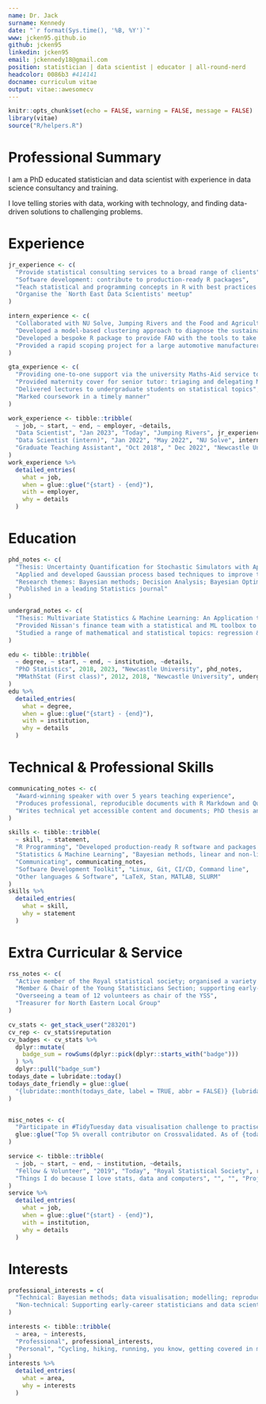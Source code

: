 ```yaml
---
name: Dr. Jack
surname: Kennedy
date: "`r format(Sys.time(), '%B, %Y')`"
www: jcken95.github.io
github: jcken95
linkedin: jcken95
email: jckennedy18@gmail.com
position: statistician | data scientist | educator | all-round-nerd
headcolor: 0086b3 #414141
docname: curriculum vitae
output: vitae::awesomecv
---
```


```r
knitr::opts_chunk$set(echo = FALSE, warning = FALSE, message = FALSE)
library(vitae)
source("R/helpers.R")
```

# Professional Summary

I am a PhD educated statistician and data scientist with experience in data science consultancy and training.

I love telling stories with data, working with technology, and finding data-driven solutions to challenging problems.

# Experience

```r

jr_experience <- c(
  "Provide statistical consulting services to a broad range of clients",
  "Software development: contribute to production-ready R packages",
  "Teach statistical and programming concepts in R with best practices front and centre to academia, industry and government",
  "Organise the `North East Data Scientists' meetup"
)

intern_experience <- c(
  "Collaborated with NU Solve, Jumping Rivers and the Food and Agricultural Organisation (UN)",
  "Developed a model-based clustering approach to diagnose the sustainability of fish populations across the world",
  "Developed a bespoke R package to provide FAO with the tools to take the developed methods forward",
  "Provided a rapid scoping project for a large automotive manufacturer"
)

gta_experience <- c(
  "Providing one-to-one support via the university Maths-Aid service to students; queries ranging from `How to calculate a percentage?' to `Which test is most appropriate for my data?' and `How to solve this differential equation?'",
  "Provided maternity cover for senior tutor: triaging and delegating Maths-Aid appointments",
  "Delivered lectures to undergraduate students on statistical topics",
  "Marked coursework in a timely manner"
)

work_experience <- tibble::tribble(
  ~ job, ~ start, ~ end, ~ employer, ~details,
  "Data Scientist", "Jan 2023", "Today", "Jumping Rivers", jr_experience,
  "Data Scientist (intern)", "Jan 2022", "May 2022", "NU Solve", intern_experience,
  "Graduate Teaching Assistant", "Oct 2018", " Dec 2022", "Newcastle University", gta_experience
)
work_experience %>%
  detailed_entries(
    what = job,
    when = glue::glue("{start} - {end}"),
    with = employer,
    why = details
  )
```

# Education

```r

phd_notes <- c(
  "Thesis: Uncertainty Quantification for Stochastic Simulators with Application to Offshore Wind Farms",
  "Applied and developed Gaussian process based techniques to improve the efficiency of stochastic simulation experiments",
  "Research themes: Bayesian methods; Decision Analysis; Bayesian Optimisation; Emulation; Gaussian Processes",
  "Published in a leading Statistics journal"
)

undergrad_notes <- c(
  "Thesis: Multivariate Statistics & Machine Learning: An Application to Product Costing in Nissan",
  "Provided Nissan's finance team with a statistical and ML toolbox to help them understand their data; regression for fast product costing; dimension reduction and clustering for outlier detection",
  "Studied a range of mathematical and statistical topics: regression & statistical modelling; Markov models; time series; queuing theory; extreme value theory; flexible regression; multivariate methods"
)

edu <- tibble::tribble(
  ~ degree, ~ start, ~ end, ~ institution, ~details,
  "PhD Statistics", 2018, 2023, "Newcastle University", phd_notes,
  "MMathStat (First class)", 2012, 2018, "Newcastle University", undergrad_notes,
)
edu %>%
  detailed_entries(
    what = degree,
    when = glue::glue("{start} - {end}"),
    with = institution,
    why = details
  )
```

# Technical & Professional Skills

```r

communicating_notes <- c(
  "Award-winning speaker with over 5 years teaching experience",
  "Produces professional, reproducible documents with R Markdown and Quarto",
  "Writes technical yet accessible content and documents; PhD thesis and blog posts described as accessible"
)

skills <- tibble::tribble(
  ~ skill, ~ statement,
  "R Programming", "Developed production-ready R software and packages as part of a team. Confident with base R and the {tidyverse}",
  "Statistics & Machine Learning", "Bayesian methods, linear and non-linear regression, Bayesian optimisation, clustering, classification, inference, prediction",
  "Communicating", communicating_notes,
  "Software Development Toolkit", "Linux, Git, CI/CD, Command line",
  "Other languages & Software", "LaTeX, Stan, MATLAB, SLURM"
)
skills %>%
  detailed_entries(
    what = skill,
    why = statement
  )
```
## 

# Extra Curricular & Service

```r

rss_notes <- c(
  "Active member of the Royal statistical society; organised a variety of in-person and online events; collaborating with Head of Conferences and Events to organise conference sessions",
  "Member & Chair of the Young Statisticians Section; supporting early-career statisticians and data scientists",
  "Overseeing a team of 12 volunteers as chair of the YSS",
  "Treasurer for North Eastern Local Group"
)

cv_stats <- get_stack_user("283201")
cv_rep <- cv_stats$reputation
cv_badges <- cv_stats %>%
  dplyr::mutate(
    badge_sum = rowSums(dplyr::pick(dplyr::starts_with("badge")))
  ) %>%
  dplyr::pull("badge_sum")
todays_date = lubridate::today()
todays_date_friendly = glue::glue(
  "{lubridate::month(todays_date, label = TRUE, abbr = FALSE)} {lubridate::year(todays_date)}"
)


misc_notes <- c(
  "Participate in #TidyTuesday data visualisation challenge to practise visualisation and learn new-to-me R packages; see github profile for portfolio",
  glue::glue("Top 5% overall contributor on Crossvalidated. As of {todays_date_friendly} gained {cv_stats$reputation} reputation and {cv_badges} badges")
)

service <- tibble::tribble(
  ~ job, ~ start, ~ end, ~ institution, ~details,
  "Fellow & Volunteer", "2019", "Today", "Royal Statistical Society", rss_notes,
  "Things I do because I love stats, data and computers", "", "", "Projects & Online Activity", misc_notes,
)
service %>%
  detailed_entries(
    what = job,
    when = glue::glue("{start} - {end}"),
    with = institution,
    why = details
  )

```

# Interests

```r
professional_interests = c(
  "Technical: Bayesian methods; data visualisation; modelling; reproducibility",
  "Non-technical: Supporting early-career statisticians and data scientists; communicating statistics"
)

interests <- tibble::tribble(
  ~ area, ~ interests,
  "Professional", professional_interests,
  "Personal", "Cycling, hiking, running, you know, getting covered in mud"
)
interests %>%
  detailed_entries(
    what = area,
    why = interests
  )
```

